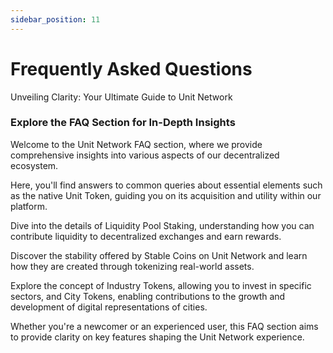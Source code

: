 ```yaml
---
sidebar_position: 11
---
```


# Frequently Asked Questions

Unveiling Clarity: Your Ultimate Guide to Unit Network

### Explore the FAQ Section for In-Depth Insights

Welcome to the Unit Network FAQ section, where we provide comprehensive insights into various aspects of our decentralized ecosystem.

Here, you'll find answers to common queries about essential elements such as the native Unit Token, guiding you on its acquisition and utility within our platform.

Dive into the details of Liquidity Pool Staking, understanding how you can contribute liquidity to decentralized exchanges and earn rewards.

Discover the stability offered by Stable Coins on Unit Network and learn how they are created through tokenizing real-world assets.

Explore the concept of Industry Tokens, allowing you to invest in specific sectors, and City Tokens, enabling contributions to the growth and development of digital representations of cities.

Whether you're a newcomer or an experienced user, this FAQ section aims to provide clarity on key features shaping the Unit Network experience.
